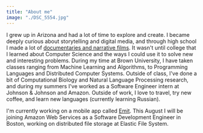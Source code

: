 ```yaml
---
title: "About me"
image: "./DSC_5554.jpg"
---
```



I grew up in Arizona and had a lot of time to explore and create.
I became deeply curious about storytelling and digital media, and through high school
I made a lot of [documentaries and narrative films](https://www.dillerteenawards.org/project/filmmaking-for-good/). It wasn't until college that I learned
about Computer Science and the ways I could use it to solve new and interesting problems. During my time at Brown University, I have taken classes
ranging from Machine Learning and Algorithms,
to Programming Languages and Distributed Computer Systems. Outside of class, I've done a bit of Computational Biology
and Natural Language Processing research, and during my summers I've worked
as a Software Engineer intern at Johnson & Johnson and Amazon. Outside of work, I love to travel, try new coffee, and learn new languages (currently learning Russian).

I'm currently working on a mobile app called [Emit](https://www.getemit.com). This August I will be joining Amazon Web Services as a Software Development Engineer in Boston,
working on distributed file storage at Elastic File System.
